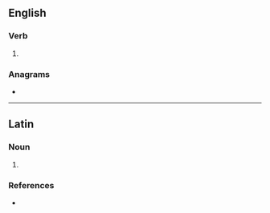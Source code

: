 {{also|lévitâtes}}
==English==

===Verb===
{{head|en|verb form}}

# {{en-third-person singular of|levitate}}

===Anagrams===
* {{anagrams|en|a=aeeilsttv|salivette}}

----

==Latin==

===Noun===
{{la-noun-form|levitātēs}}

# {{inflection of|la|levitās||nom//acc//voc|p}}

===References===
* {{R:du Cange}}
